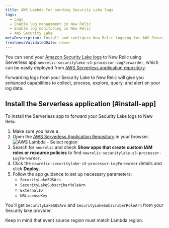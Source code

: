 ```yaml
---
title: AWS Lambda for sending Security Lake logs
tags:
  - Logs
  - Enable log management in New Relic
  - Enable log monitoring in New Relic
  - AWS Security Lake
metaDescription: Install and configure New Relic logging for AWS Security Lake
freshnessValidatedDate: never
---
```



You can send your [Amazon Security Lake logs](https://docs.aws.amazon.com/security-lake/latest/userguide/internal-sources.html) to New Relic using Serverless app 
`newrelic-securitylake-s3-processor-LogForwarder`, which can be easily deployed from [AWS Serverless application repository](https://serverlessrepo.aws.amazon.com/applications).

Forwarding logs from your Security Lake to New Relic will give you enhanced <InlinePopover type="logs" /> capabilities to collect, process, explore, query, and alert on your log data.

## Install the Serverless application [#install-app]

To install the Serverless app to forward your Security Lake logs to New Relic:

1. Make sure you have a <InlinePopover type="licenseKey" />.
2. Open the [AWS Serverless Application Repository](https://serverlessrepo.aws.amazon.com/applications) in your browser.
   <img title="AWS Lambda - Select region" alt="AWS Lambda - Select region" src={serverlessAWSLambdaSelectRegion}/>
3. Search for `newrelic` and check <DoNotTranslate>**Show apps that create custom IAM roles or resource policies**</DoNotTranslate> to find `newrelic-securitylake-s3-processor-LogForwarder`.
4. Click the `newrelic-securitylake-s3-processor-LogForwarder` details and click <DoNotTranslate>**Deploy**</DoNotTranslate>.
5. Follow the app guidance to set up necessary parameters:
    * `SecurityLakeSQSArn`
    * `SecurityLakeSubscriberRoleArn`
    * `ExternalID`
    * `NRLicenseKey`

You'll get `SecurityLakeSQSArn` and `SecurityLakeSubscriberRoleArn` from your Security lake provider.

Keep in mind that event source region must match Lambda region.
